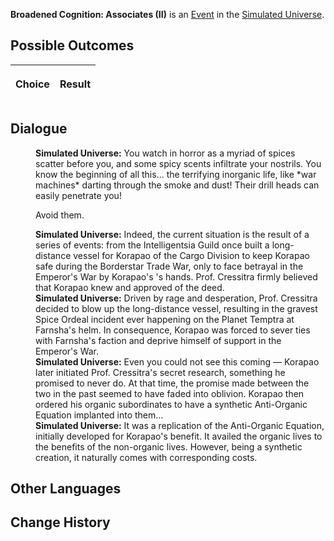 {{Simulated Universe Event Infobox
|title         = Broadened Cognition: Associates (II)
|image         = Random Event 409.png
|type          =
|domains_su    = 
|domains_ext   = 
|domains_swarm = 
|domains_gng   = 
|requirements  =
|prev          = {{tx}}
|next          = {{tx}}
|indexRewards  =
|characters    = 
}}
'''Broadened Cognition: Associates (II)''' is an [[Simulated Universe/Events|Event]] in the [[Simulated Universe]].

==Possible Outcomes==
{| class="article-table"
!Choice
!Result

|}

<!--
==Gameplay Notes==

-->
==Dialogue==
{{Dialogue Start}}
:'''Simulated Universe:''' You watch in horror as a myriad of spices scatter before you, and some spicy scents infiltrate your nostrils. You know the beginning of all this... the terrifying inorganic life, like *war machines* darting through the smoke and dust! Their drill heads can easily penetrate you!
:{{DIcon|Arrow}} Avoid them.
:'''Simulated Universe:''' Indeed, the current situation is the result of a series of events: {{Color|Keyword|Prof. Cressitra}} from the Intelligentsia Guild once built a long-distance vessel for Korapao of the Cargo Division to keep Korapao safe during the Borderstar Trade War, only to face betrayal in the Emperor's War by Korapao's {{Color|Keyword|Associate No. 3}}'s hands. Prof. Cressitra firmly believed that Korapao knew and approved of the deed.
:'''Simulated Universe:''' Driven by rage and desperation, Prof. Cressitra decided to blow up the long-distance vessel, resulting in the gravest Spice Ordeal incident ever happening on the Planet Temptra at Farnsha's helm. In consequence, Korapao was forced to sever ties with Farnsha's faction and deprive himself of support in the Emperor's War.
:'''Simulated Universe:''' Even you could not see this coming &mdash; Korapao later initiated Prof. Cressitra's secret research, something he promised to never do. At that time, the promise made between the two in the past seemed to have faded into oblivion. Korapao then ordered his organic subordinates to have a synthetic Anti-Organic Equation implanted into them...
:'''Simulated Universe:''' It was a replication of the Anti-Organic Equation, initially developed for Korapao's benefit. It availed the organic lives to the benefits of the non-organic lives. However, being a synthetic creation, it naturally comes with corresponding costs.
{{Dialogue End}}

==Other Languages==
{{Other Languages
|zhs   = 认知拓宽：「合伙人」•其二
|zht   = 認知拓寬：「合夥人」•其二
|ja    = 認識拡張：「経営パートナー」・その2
|ko    = 인지 확대: 「파트너」•2
|es    = Expansión perceptiva: asociados II
|fr    = Élévation de la conscience : Partenaires (II)
|ru    = Расширение сознания: Партнёр II
|th    = ขยายการรับรู้: "หุ้นส่วน" (2)
|vi    = Mở Rộng Tri Thức: Người Cộng Tác 2
|de    = Kognitive Erweiterung: Geschäftspartner (II)
|id    = Ekspansi Kognitif: "Mitra" (2)
|pt    = Expansão Cognitiva: Sócios (II)
}}

==Change History==
{{Change History|1.0}}
